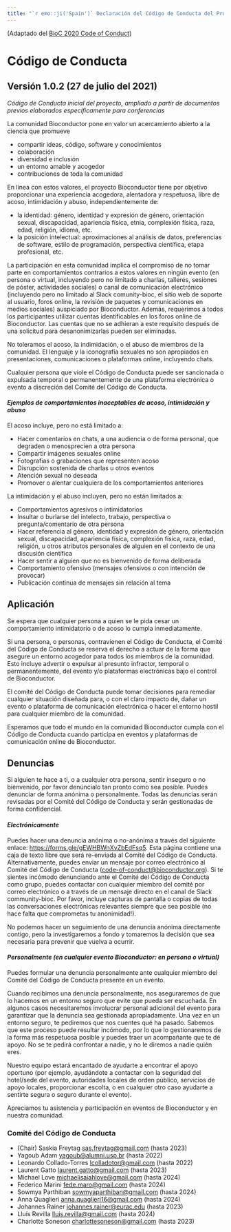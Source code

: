 ```yaml
---
title: "`r emo::ji('Spain')` Declaración del Código de Conducta del Proyecto Bioconductor (Español, España)"
---
```


(Adaptado del [BioC 2020 Code of Conduct][1])

# Código de Conducta

## Versión 1.0.2 (27 de julio del 2021)

_Código de Conducta inicial del proyecto, ampliado a partir de documentos previos elaborados específicamente para conferencias_

La comunidad Bioconductor pone en valor un acercamiento abierto a la ciencia que promueve

* compartir ideas, código, software y conocimientos
* colaboración
* diversidad e inclusión
* un entorno amable y acogedor
* contribuciones de toda la comunidad

En línea con estos valores, el proyecto Bioconductor tiene por objetivo proporcionar una experiencia acogedora, alentadora y respetuosa, libre de acoso, intimidación y abuso, independientemente de:

* la identidad: género, identidad y expresión de género, orientación sexual, discapacidad, apariencia física, etnia, complexión física, raza, edad, religión, idioma, etc.
* la posición intelectual: aproximaciones al análisis de datos, preferencias de software, estilo de programación, perspectiva científica, etapa profesional, etc.

La participación en esta comunidad implica el compromiso de no tomar parte en comportamientos contrarios a estos valores en ningún evento (en persona o virtual, incluyendo pero no limitado a charlas, talleres, sesiones de póster, actividades sociales) o canal de comunicación electrónico (incluyendo pero no limitado al Slack comunity-bioc, el sitio web de soporte al usuario, foros online, la revisión de paquetes y comunicaciones en medios sociales) auspiciado por Bioconductor.
Además, requerimos a todos los participantes utilizar cuentas identificables en los foros online de Bioconductor. Las cuentas que no se adhieran a este requisito después de una solicitud para desanonimizarlas pueden ser eliminadas.

No toleramos el acoso, la indimidación, o el abuso de miembros de la comunidad.
El lenguaje y la iconografía sexuales no son apropiados en presentaciones, comunicaciones o plataformas online, incluyendo chats.

Cualquier persona que viole el Código de Conducta puede ser sancionada o expulsada temporal o permanentemente de una plataforma electrónica o evento a discreción del Comité del Código de Conducta.


#### _Ejemplos de comportamientos inaceptables de acoso, intimidación y abuso_

El acoso incluye, pero no está limitado a:

* Hacer comentarios en chats, a una audiencia o de forma personal, que degraden o menosprecien a otra persona
* Compartir imágenes sexuales online
* Fotografias o grabaciones que representen acoso
* Disrupción sostenida de charlas u otros eventos
* Atención sexual no deseada
* Promover o alentar cualquiera de los comportamientos anteriores

La intimidación y el abuso incluyen, pero no están limitados a:

* Comportamientos agresivos o intimidatorios
* Insultar o burlarse del intelecto, trabajo, perspectiva o pregunta/comentario de otra persona
* Hacer referencia al género, identidad y expresión de género, orientación sexual, discapacidad, apariencia física, complexión física, raza, edad, religión, u otros atributos personales de alguien en el contexto de una discusión científica
* Hacer sentir a alguien que no es bienvenido de forma deliberada
* Comportamiento ofensivo (mensajes ofensivos o con intención de provocar)
* Publicación continua de mensajes sin relación al tema

## Aplicación

Se espera que cualquier persona a quien se le pida cesar un comportamiento intimidatorio o de acoso lo cumpla inmediatamente.

Si una persona, o personas, contravienen el Código de Conducta, el Comité del Código de Conducta se
reserva el derecho a actuar de la forma que asegure un entorno acogedor para todos los miembros de la comunidad.
Esto incluye advertir o expulsar al presunto infractor, temporal o permanentemente, del evento y/o
plataformas electrónicas bajo el control de Bioconductor.

El comité del Código de Conducta puede tomar decisiones para remediar cualquier situación diseñada para,
o con el claro impacto de, dañar un evento o plataforma de comunicación electrónica o hacer el entorno
hostil para cualquier miembro de la comunidad.

Esperamos que todo el mundo en la comunidad Bioconductor cumpla con el Código de Conducta cuando participa
en eventos y plataformas de comunicación online de Bioconductor.

## Denuncias

Si alguien te hace a ti, o a cualquier otra persona, sentir inseguro o no bienvenido, por favor denúncialo tan pronto
como sea posible. Puedes denunciar de forma anónima o personalmente. Todas las denuncias serán revisadas por el
Comité del Código de Conducta y serán gestionadas de forma confidencial.

#### _Electrónicamente_

Puedes hacer una denuncia anónima o no-anónima a través del siguiente enlace: <https://forms.gle/gEWHBWnXvZbEdFsq5>.
Esta página contiene una caja de texto libre que será re-enviada al Comité del Código de Conducta.
Alternativamente, puedes enviar un mensaje por correo electrónico al Comité del Código de Conducta
(<code-of-conduct@bioconductor.org>). Si te sientes incómodo denunciando ante el Comité del Código de Conducta como grupo,
puedes contactar con cualquier miembro del comité por correo electrónico o a través de un mensaje directo en el canal
de Slack community-bioc. Por favor, incluye capturas de pantalla o copias de todas las conversaciones electrónicas
relevantes siempre que sea posible (no hace falta que comprometas tu anonimidad!).

No podemos hacer un seguimiento de una denuncia anónima directamente contigo, pero la investigaremos a fondo
y tomaremos la decisión que sea necesaria para prevenir que vuelva a ocurrir.

#### _Personalmente (en cualquier evento Bioconductor: en persona o virtual)_

Puedes formular una denuncia personalmente ante cualquier miembro del Comité del Código de Conducta presente en un evento.

Cuando recibimos una denuncia personalmente, nos aseguraremos de que lo hacemos en un entorno seguro que evite que pueda ser escuchada.
En algunos casos necesitaremos involucrar personal adicional del evento para garantizar que la denuncia sea gestionada apropiadamente.
Una vez en un entorno seguro, te pediremos que nos cuentes qué ha pasado.
Sabemos que este proceso puede resultar incómodo, por lo que lo gestionaremos de la forma más respetuosa posible y puedes traer un acompañante que te dé apoyo.
No se te pedirá confrontar a nadie, y no le diremos a nadie quién eres.

Nuestro equipo estará encantado de ayudarte a encontrar el apoyo oportuno (por ejemplo, ayudándote a contactar con la seguridad del hotel/sede del evento, autoridades locales de orden público, servicios de apoyo locales, proporcionar escolta, o en cualquier otro caso ayudarte a sentirte segura o seguro durante el evento).

Apreciamos tu asistencia y participación en eventos de Bioconductor y en nuestra comunidad.

### Comité del Código de Conducta

* (Chair) Saskia Freytag <sas.freytag@gmail.com> (hasta 2023)
* Yagoub Adam <yagoub@alumni.usp.br> (hasta 2022)
* Leonardo Collado-Torres <lcolladotor@gmail.com> (hasta 2022)
* Laurent Gatto <laurent.gatto@gmail.com> (hasta 2023)
* Michael Love <michaelisaiahlove@gmail.com> (hasta 2024)
* Federico Marini <fede.maro@gmail.com> (hasta 2024)
* Sowmya Parthiban <sowmyaparthiban@gmail.com> (hasta 2024)
* Anna Quaglieri <anna.quaglieri16@gmail.com> (hasta 2024)
* Johannes Rainer <johannes.rainer@eurac.edu> (hasta 2023)
* Lluís Revilla <lluis.revilla@gmail.com> (hasta 2024)
* Charlotte Soneson <charlottesoneson@gmail.com> (hasta 2023)

[1]: https://bioc2020.bioconductor.org/code_of_conduct
